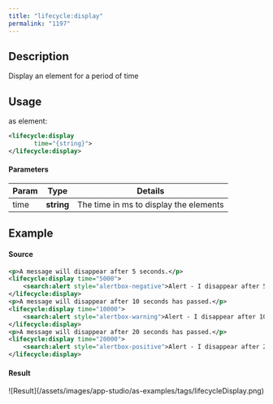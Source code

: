 ```yaml
---
title: "lifecycle:display"
permalink: "1197"
---
```


## Description

Display an element for a period of time

## Usage

as element:

```xml
<lifecycle:display
       time="{string}">
</lifecycle:display>
```

#### Parameters

| Param | Type | Details |
| --- | --- | --- |
| time | **string** | The time in ms to display the elements |

## Example

#### Source

```xml
<p>A message will disappear after 5 seconds.</p>
<lifecycle:display time="5000">
    <search:alert style="alertbox-negative">Alert - I disappear after 5 seconds.</search:alert>
</lifecycle:display>
<p>A message will disappear after 10 seconds has passed.</p>
<lifecycle:display time="10000">
    <search:alert style="alertbox-warning">Alert - I disappear after 10 seconds.</search:alert>
</lifecycle:display>
<p>A message will disappear after 20 seconds has passed.</p>
<lifecycle:display time="20000">
    <search:alert style="alertbox-positive">Alert - I disappear after 20 seconds.</search:alert>
</lifecycle:display>
```

#### Result

<Frame>![Result](/assets/images/app-studio/as-examples/tags/lifecycleDisplay.png)</Frame>